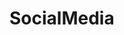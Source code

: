 
<Meta title="Components|SocialMedia" component={SocialMedia} />

# SocialMedia

<Preview>
  <Story name="default">
    <SocialMedia
      media={[
        {
          name: text("name", "Name"),
          link: {
            url: text("url", "#"),
          },
          icon: select("icon", {
            "": null,
            "500px": "500px",
            "codepen": "codepen",
            "dribbble": "dribbble",
            "github": "github",
            "instagram": "instagram",
            "linkedin": "linkedin",
            "spotify": "spotify",
            "twitter": "twitter",
            "unsplash": "unsplash",
            "youtube": "youtube"
          }),
        },
      ]}
    />
  </Story>
</Preview>
